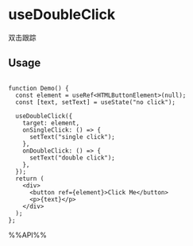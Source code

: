 # useDoubleClick

双击跟踪

## Usage

```tsx live

function Demo() {
  const element = useRef<HTMLButtonElement>(null);
  const [text, setText] = useState("no click");

  useDoubleClick({
    target: element,
    onSingleClick: () => {
      setText("single click");
    },
    onDoubleClick: () => {
      setText("double click");
    },
  });
  return (
    <div>
      <button ref={element}>Click Me</button>
      <p>{text}</p>
    </div>
  );
};

```

%%API%%